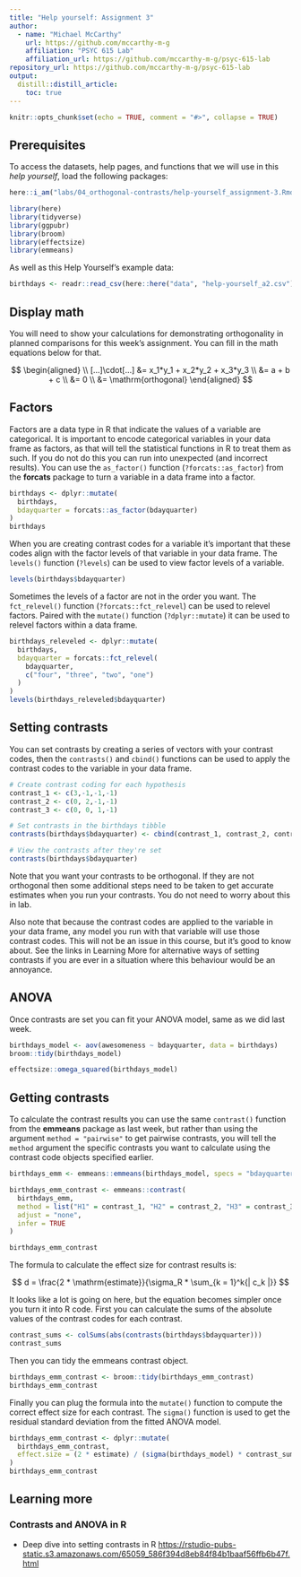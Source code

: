 ```yaml
---
title: "Help yourself: Assignment 3"
author:
  - name: "Michael McCarthy"
    url: https://github.com/mccarthy-m-g
    affiliation: "PSYC 615 Lab"
    affiliation_url: https://github.com/mccarthy-m-g/psyc-615-lab
repository_url: https://github.com/mccarthy-m-g/psyc-615-lab
output:
  distill::distill_article:
    toc: true
---
```


```r
knitr::opts_chunk$set(echo = TRUE, comment = "#>", collapse = TRUE)
```

## Prerequisites

To access the datasets, help pages, and functions that we will use in this *help yourself*, load the following packages:

```r
here::i_am("labs/04_orthogonal-contrasts/help-yourself_assignment-3.Rmd")

library(here)
library(tidyverse)
library(ggpubr)
library(broom)
library(effectsize)
library(emmeans)
```

As well as this Help Yourself's example data:

```r
birthdays <- readr::read_csv(here::here("data", "help-yourself_a2.csv"))
```

## Display math

You will need to show your calculations for demonstrating orthogonality in planned comparisons for this week's assignment. You can fill in the math equations below for that.

$$
\begin{aligned} \\
[...]\cdot[...] &= x_1*y_1 + x_2*y_2 + x_3*y_3 \\
&= a + b + c \\
&= 0 \\
&= \mathrm{orthogonal}
\end{aligned}
$$

## Factors

Factors are a data type in R that indicate the values of a variable are categorical. It is important to encode categorical variables in your data frame as factors, as that will tell the statistical functions in R to treat them as such. If you do not do this you can run into unexpected (and incorrect results). You can use the `as_factor()` function (`?forcats::as_factor`) from the **forcats** package to turn a variable in a data frame into a factor.

```r
birthdays <- dplyr::mutate(
  birthdays,
  bdayquarter = forcats::as_factor(bdayquarter)
)
birthdays
```

When you are creating contrast codes for a variable it's important that these codes align with the factor levels of that variable in your data frame. The `levels()` function (`?levels`) can be used to view factor levels of a variable.

```r
levels(birthdays$bdayquarter)
```

Sometimes the levels of a factor are not in the order you want. The `fct_relevel()` function (`?forcats::fct_relevel`) can be used to relevel factors. Paired with the `mutate()` function (`?dplyr::mutate`) it can be used to relevel factors within a data frame.

```r
birthdays_releveled <- dplyr::mutate(
  birthdays,
  bdayquarter = forcats::fct_relevel(
    bdayquarter,
    c("four", "three", "two", "one")
  )
)
levels(birthdays_releveled$bdayquarter)
```

## Setting contrasts

You can set contrasts by creating a series of vectors with your contrast codes, then the `contrasts()` and `cbind()` functions can be used to apply the contrast codes to the variable in your data frame.

```r
# Create contrast coding for each hypothesis
contrast_1 <- c(3,-1,-1,-1)
contrast_2 <- c(0, 2,-1,-1)
contrast_3 <- c(0, 0, 1,-1)

# Set contrasts in the birthdays tibble
contrasts(birthdays$bdayquarter) <- cbind(contrast_1, contrast_2, contrast_3)

# View the contrasts after they're set
contrasts(birthdays$bdayquarter)
```

Note that you want your contrasts to be orthogonal. If they are not orthogonal then some additional steps need to be taken to get accurate estimates when you run your contrasts. You do not need to worry about this in lab.

Also note that because the contrast codes are applied to the variable in your data frame, any model you run with that variable will use those contrast codes. This will not be an issue in this course, but it's good to know about. See the links in Learning More for alternative ways of setting contrasts if you are ever in a situation where this behaviour would be an annoyance.

## ANOVA

Once contrasts are set you can fit your ANOVA model, same as we did last week.

```r
birthdays_model <- aov(awesomeness ~ bdayquarter, data = birthdays)
broom::tidy(birthdays_model)

effectsize::omega_squared(birthdays_model)
```

## Getting contrasts

To calculate the contrast results you can use the same `contrast()` function from the **emmeans** package as last week, but rather than using the argument `method = "pairwise"` to get pairwise contrasts, you will tell the `method` argument the specific contrasts you want to calculate using the contrast code objects specified earlier.

```r
birthdays_emm <- emmeans::emmeans(birthdays_model, specs = "bdayquarter")

birthdays_emm_contrast <- emmeans::contrast(
  birthdays_emm,
  method = list("H1" = contrast_1, "H2" = contrast_2, "H3" = contrast_3),
  adjust = "none",
  infer = TRUE
)

birthdays_emm_contrast
```

The formula to calculate the effect size for contrast results is:

$$
d = \frac{2 * \mathrm{estimate}}{\sigma_R * \sum_{k = 1}^k{| c_k |}}
$$

It looks like a lot is going on here, but the equation becomes simpler once you turn it into R code. First you can calculate the sums of the absolute values of the contrast codes for each contrast.

```r
contrast_sums <- colSums(abs(contrasts(birthdays$bdayquarter)))
contrast_sums
```

Then you can tidy the emmeans contrast object.

```r
birthdays_emm_contrast <- broom::tidy(birthdays_emm_contrast)
birthdays_emm_contrast
```

Finally you can plug the formula into the `mutate()` function to compute the correct effect size for each contrast. The `sigma()` function is used to get the residual standard deviation from the fitted ANOVA model.

```r
birthdays_emm_contrast <- dplyr::mutate(
  birthdays_emm_contrast,
  effect.size = (2 * estimate) / (sigma(birthdays_model) * contrast_sums)
)
birthdays_emm_contrast
```

## Learning more

### Contrasts and ANOVA in R

- Deep dive into setting contrasts in R <https://rstudio-pubs-static.s3.amazonaws.com/65059_586f394d8eb84f84b1baaf56ffb6b47f.html>
